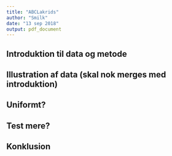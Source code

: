 ```yaml
---
title: "ABCLakrids"
author: "Smilk"
date: "13 sep 2018"
output: pdf_document
---
```


## Introduktion til data og metode

## Illustration af data (skal nok merges med introduktion)

## Uniformt?

## Test mere?

## Konklusion